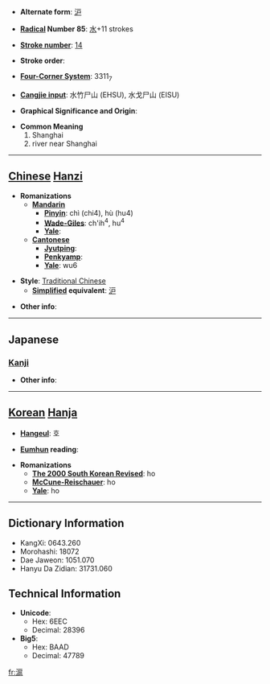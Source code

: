* '''Alternate form''': [[沪]]

* '''[[Wiktionary:Chinese radical index| Radical]] Number 85''': [[Wiktionary:Chinese radical index 水|水]]+11 strokes

* '''[[Wiktionary:Chinese total strokes index|Stroke number]]''': [[Wiktionary:Chinese total strokes index 14|14]]

* '''Stroke order''': 

* '''[[Wiktionary:Chinese four corner index|Four-Corner System]]''': 3311<sub>7</sub>

* '''[[Wiktionary:Chinese Cangjie index|Cangjie input]]''': 水竹尸山 (EHSU), 水戈尸山 (EISU)

* '''Graphical Significance and Origin''': 

* '''Common Meaning'''
*#Shanghai
*# river near Shanghai


----

== [[Chinese]] [[Hanzi]] ==

* '''Romanizations'''
** '''[[Mandarin]]'''
*** '''[[Pinyin]]''': chì (chi4), hù (hu4)
*** '''[[Wade-Giles]]''': ch'ih<sup>4</sup>, hu<sup>4</sup>
*** '''[[Yale]]''': 
** '''[[Cantonese]]'''
*** '''[[Jyutping]]''':
*** '''[[Penkyamp]]''': 
*** '''[[Yale]]''': wu6

* '''Style''': [[Traditional Chinese]] 
** '''[[Simplified Chinese|Simplified]] equivalent''': [[沪]]

* '''Other info''': 

----

==Japanese==
===[[Kanji]]===
{{kanji|on readings=[[こ]] (ko)
|kun readings=[[えり]] (eri), [[あじろ]] (ajiro)
}}

* '''Other info''':  

----

== [[Korean]] [[Hanja]] ==

* '''[[Hangeul]]''': 호

* '''[[Eumhun]] reading''': 

* '''Romanizations'''
** '''[[The 2000 South Korean Revised Romanization|The 2000 South Korean Revised]]''': ho
** '''[[McCune-Reischauer]]''': ho
** '''[[Yale]]''': ho

----

== Dictionary Information ==

* KangXi: 0643.260
* Morohashi: 18072
* Dae Jaweon: 1051.070
* Hanyu Da Zidian: 31731.060

== Technical Information ==

* '''Unicode''':
** Hex: 6EEC
** Decimal: 28396
* '''Big5''':
** Hex: BAAD
** Decimal: 47789

[[fr:滬]]
